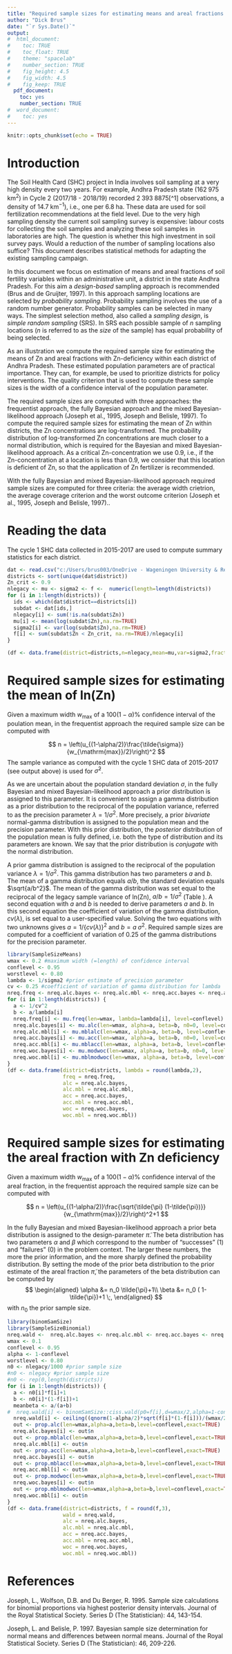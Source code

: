 ```yaml
---
title: "Required sample sizes for estimating means and areal fractions of soil fertility parameters for districts in Andhra Pradesh"
author: "Dick Brus"
date: "`r Sys.Date()`"
output:
#  html_document:
#    toc: TRUE
#    toc_float: TRUE
#    theme: "spacelab"
#    number_section: TRUE
#    fig_height: 4.5
#    fig_width: 4.5
#    fig_keep: TRUE
  pdf_document:
    toc: yes
    number_section: TRUE
#  word_document:
#    toc: yes
---
```


```r
knitr::opts_chunk$set(echo = TRUE)
```

# Introduction

The Soil Health Card (SHC) project in India involves  soil sampling at a very high density every two years. For example, Andhra Pradesh state ($162\; 975  \; \mathrm{km}^2)$ in Cycle 2 (2017/18 - 2018/19) recorded $2 \; 393 \;8875$[^1] observations, a density of $14.7 \; \mathrm{km}^{-1})$, i.e., one per $6.8 \; \mathrm{ha}$. These data are used for soil fertilization recommendations at the field level. Due to the very high sampling density the current soil sampling survey is expensive: labour costs for collecting the soil samples and analyzing these soil samples in laboratories are high. The question is whether this high investment in soil survey pays. Would a reduction of the number of sampling locations also suffice?  This document describes statistical methods for adapting the existing sampling campaign.

In this document we focus on estimation of means and areal fractions of soil fertility variables within an administrative unit, a district in the state Andhra Pradesh. For this aim  a *design-based* sampling approach is recommended (Brus and de Gruijter, 1997). In this approach sampling locations are selected by *probability sampling*. Probability sampling involves the use of a random number generator. Probability samples can be selected in many ways. The simplest selection method, also called a *sampling design*, is *simple random sampling* (SRS). In SRS each possible sample of $n$ sampling locations ($n$ is referred to as the *size* of the sample) has equal probability of being selected.

As an illustration we compute the required sample size for estimating the means of Zn and areal fractions with Zn-deficiency within each district of Andhra Pradesh. These estimated population parameters are of practical importance. They can, for example, be used to prioritize districts for policy interventions. The quality criterion that is used to compute these sample sizes is the width of a confidence interval of the population parameter.

The required sample sizes are computed with three approaches: the frequentist approach, the fully Bayesian approach and the mixed Bayesian-likelihood approach (Joseph et al., 1995, Joseph and Belisle, 1997). To compute the required sample sizes for estimating the mean of Zn within districts, the Zn concentrations are log-transformed. The probability distribution of log-transformed Zn concentrations are much closer to a normal distribution, which is required for the Bayesian and mixed Bayesian-likelihood approach. As a critical Zn-concentration we use 0.9, i.e., if the Zn-concentration at a location is less than 0.9, we consider that this location is deficient of Zn, so that the application of Zn fertilizer is recommended. 

With the fully Bayesian and mixed Bayesian-likelihood approach required sample sizes are computed for three criteria: the average width crietrion, the average coverage criterion and the worst outcome criterion (Joseph et al., 1995, Joseph and Belisle, 1997)..

# Reading the data

The cycle 1 SHC data collected in 2015-2017 are used to compute summary statistics for each district.

```r
dat <- read.csv("c:/Users/brus003/OneDrive - Wageningen University & Research/SISIndia/AP_SHC_c1_processed_modelling_v201911.csv")
districts <- sort(unique(dat$district))
Zn_crit <- 0.9
nlegacy <- mu <- sigma2 <- f <-  numeric(length=length(districts))
for (i in 1:length(districts)) {
  ids <- which(dat$district==districts[i])
  subdat <- dat[ids,]
  nlegacy[i] <- sum(!is.na(subdat$Zn))
  mu[i] <- mean(log(subdat$Zn),na.rm=TRUE)
  sigma2[i] <- var(log(subdat$Zn),na.rm=TRUE)
  f[i] <- sum(subdat$Zn < Zn_crit, na.rm=TRUE)/nlegacy[i]
}

(df <- data.frame(district=districts,n=nlegacy,mean=mu,var=sigma2,fraction=f))
```

# Required sample sizes for estimating the mean of ln(Zn)


Given a maximum width $w_{\mathrm{max}}$ of a $100(1-\alpha)$\% confidence interval of the poulation mean, in the frequentist approach the required sample size can be computed with

$$
n = \left(u_{(1-\alpha/2)}\frac{\tilde{\sigma}}{w_{\mathrm{max}}/2}\right)^2
$$
The sample variance as computed with the cycle 1 SHC data of  2015-2017 (see output above) is used for $\tilde{\sigma}^2$.

As we are uncertain about the population standard deviation $\sigma$, in the fully Bayesian and mixed Bayesian-likelihood approach a prior distribution is assigned to this parameter. It is convenient to assign a gamma distribution as a prior distribution to the reciprocal of the population variance, referred to as the precision parameter $\lambda = 1/\sigma^2$. More precisely, a prior *bivariate* normal-gamma distribution is assigned to the population mean and the precision parameter.  With this prior distribution, the *posterior* distribution of the population mean is fully defined, i.e. both the type of distribution and its parameters are known. We say that the prior distribution is *conjugate* with the normal distribution.

A prior gamma distribution is assigned to the reciprocal of the population variance $\lambda = 1/\sigma^2$. This gamma distribution has two parameters $a$ and $b$. The mean of a gamma distribution equals $a/b$, the standard deviation  equals $\sqrt{a/b^2}$. The mean of the gamma distribution was set equal to the reciprocal of the legacy sample variance of ln(Zn), $a/b=1/\sigma^2$ (Table \ref{tab:summarypriordata}). A second equation with $a$ and $b$ is needed to derive parameters $a$ and $b$. In this second equation the coefficient of variation of the gamma distribution, $cv(\lambda)$, is set equal to a user-specified value. Solving the two equations with two unknowns gives $a=1/\{cv(\lambda)\}^2$ and $b=a\;\sigma^2$. Required sample sizes are computed for a coefficient of variation of 0.25 of the gamma distributions for the precision parameter.


```r
library(SampleSizeMeans)
wmax <- 0.2 #maximum width (=length) of confidence interval
conflevel <- 0.95
worstlevel <- 0.80
lambda <- 1/sigma2 #prior estimate of precision parameter
cv <- 0.25 #coefficient of variation of gamma distribution for lambda
nreq.freq <- nreq.alc.bayes <- nreq.alc.mbl <- nreq.acc.bayes <- nreq.acc.mbl <- nreq.woc.bayes <- nreq.woc.mbl <-  numeric(length=length(districts))
for (i in 1:length(districts)) {
  a <- 1/cv^2
  b <- a/lambda[i]
  nreq.freq[i] <- mu.freq(len=wmax, lambda=lambda[i], level=conflevel)
  nreq.alc.bayes[i] <- mu.alc(len=wmax, alpha=a, beta=b, n0=0, level=conflevel)
  nreq.alc.mbl[i] <- mu.mblalc(len=wmax, alpha=a, beta=b, level=conflevel)
  nreq.acc.bayes[i] <- mu.acc(len=wmax, alpha=a, beta=b, n0=0, level=conflevel)
  nreq.acc.mbl[i] <- mu.mblacc(len=wmax, alpha=a, beta=b, level=conflevel)
  nreq.woc.bayes[i] <- mu.modwoc(len=wmax, alpha=a, beta=b, n0=0, level=conflevel, worst.level=worstlevel)
  nreq.woc.mbl[i] <- mu.mblmodwoc(len=wmax, alpha=a, beta=b, level=conflevel, worst.level=worstlevel)
}
(df <- data.frame(district=districts, lambda = round(lambda,2),
                  freq = nreq.freq,
                  alc = nreq.alc.bayes, 
                  alc.mbl = nreq.alc.mbl, 
                  acc = nreq.acc.bayes,
                  acc.mbl = nreq.acc.mbl,
                  woc = nreq.woc.bayes,
                  woc.mbl = nreq.woc.mbl))
```

# Required sample sizes for estimating the areal fraction with Zn deficiency 

Given a maximum width $w_{\mathrm{max}}$ of a $100(1-\alpha)$\% confidence interval of the areal fraction, in the frequentist approach the required sample size can be computed with

$$
n  = \left(u_{(1-\alpha/2)}\frac{\sqrt{\tilde{\pi} (1-\tilde{\pi})}}{w_{\mathrm{max}}/2}\right)^2+1
$$

In the fully Bayesian and mixed Bayesian-likelihood approach a prior beta distribution is assigned to the design-parameter $\tilde{\pi}$. The beta distribution has two parameters $\alpha$ and $\beta$ which correspond to the number of "successes" (1) and "failures" (0) in the problem context. The larger these numbers, the more the prior information, and the more sharply defined the probability distribution. By setting the mode of the prior beta distribution to the prior estimate of the areal fraction $\tilde{\pi}$, the parameters of the beta distribution can be computed by 
$$
\begin{aligned}
\alpha &= n_0 \tilde{\pi}+1\\
\beta &= n_0 ( 1- \tilde{\pi})+1 \;,
\end{aligned}
$$
with $n_0$ the prior sample size.


```r
library(binomSamSize)
library(SampleSizeBinomial)  
nreq.wald <-  nreq.alc.bayes <- nreq.alc.mbl <- nreq.acc.bayes <- nreq.acc.mbl <- nreq.woc.bayes <- nreq.woc.mbl <-  numeric(length=length(districts))
wmax <- 0.1
conflevel <- 0.95
alpha <- 1-conflevel
worstlevel <- 0.80
n0 <- nlegacy/1000 #prior sample size
#n0 <- nlegacy #prior sample size
#n0 <- rep(0,length(districts))
for (i in 1:length(districts)) {
  a <- n0[i]*f[i]+1
  b <- n0[i]*(1-f[i])+1
  meanbeta <- a/(a+b)
#  nreq.wald[i] <- binomSamSize::ciss.wald(p0=f[i],d=wmax/2,alpha=1-conflevel)
  nreq.wald[i] <- ceiling((qnorm(1-alpha/2)*sqrt(f[i]*(1-f[i]))/(wmax/2))^2+1)
  out <- prop.alc(len=wmax,alpha=a,beta=b,level=conflevel,exact=TRUE)
  nreq.alc.bayes[i] <- out$n
  out <- prop.mblalc(len=wmax,alpha=a,beta=b,level=conflevel,exact=TRUE)
  nreq.alc.mbl[i] <- out$n
  out <- prop.acc(len=wmax,alpha=a,beta=b,level=conflevel,exact=TRUE)
  nreq.acc.bayes[i] <- out$n
  out <- prop.mblacc(len=wmax,alpha=a,beta=b,level=conflevel,exact=TRUE)
  nreq.acc.mbl[i] <- out$n
  out <- prop.modwoc(len=wmax,alpha=a,beta=b,level=conflevel,exact=TRUE,worst.level=worstlevel)
  nreq.woc.bayes[i] <- out$n
  out <- prop.mblmodwoc(len=wmax,alpha=a,beta=b,level=conflevel,exact=TRUE,worst.level=worstlevel)
  nreq.woc.mbl[i] <- out$n
}
(df <- data.frame(district=districts, f = round(f,3),
                  wald = nreq.wald,
                  alc = nreq.alc.bayes, 
                  alc.mbl = nreq.alc.mbl, 
                  acc = nreq.acc.bayes,
                  acc.mbl = nreq.acc.mbl,
                  woc = nreq.woc.bayes,
                  woc.mbl = nreq.woc.mbl))
```


# References 

Joseph, L., Wolfson, D.B. and Du Berger, R. 1995. Sample size calculations for binomial proportions via highest posterior density intervals. Journal of the Royal Statistical Society. Series D (The Statistician): 44, 143-154.

Joseph, L. and Belisle, P.  1997. Bayesian sample size determination for normal means and differences between normal means. Journal of the Royal Statistical Society. Series D (The Statistician): 46, 209-226.

